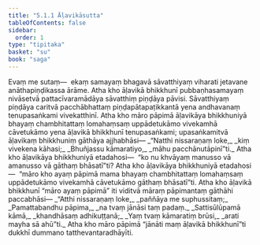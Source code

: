 ```yaml
---
title: "5.1.1 Āḷavikāsutta"
tableOfContents: false
sidebar:
  order: 1
type: "tipitaka"
basket: "su"
book: "saga"
---
```



<DynamicBreadcrumb />

<Division number="162" book="saga" bookNo="12" page="129">

<Paragraph number="939" book="saga">
Evaṃ me sutaṃ—  ekaṃ samayaṃ bhagavā sāvatthiyaṃ viharati jetavane anāthapiṇḍikassa ārāme. Atha kho āḷavikā bhikkhunī pubbaṇhasamayaṃ nivāsetvā pattacīvaramādāya sāvatthiṃ piṇḍāya pāvisi. Sāvatthiyaṃ piṇḍāya caritvā pacchābhattaṃ piṇḍapātapaṭikkantā yena andhavanaṃ tenupasaṅkami vivekatthinī. Atha kho māro pāpimā āḷavikāya bhikkhuniyā bhayaṃ chambhitattaṃ lomahaṃsaṃ uppādetukāmo vivekamhā cāvetukāmo yena āḷavikā bhikkhunī tenupasaṅkami; upasaṅkamitvā āḷavikaṃ bhikkhuniṃ gāthāya ajjhabhāsi—
</Paragraph>

<Paragraph number="940" type="verses" book="saga">
_“Natthi nissaraṇaṃ loke,_  
_kiṃ vivekena kāhasi;_  
_Bhuñjassu kāmaratiyo,_  
_māhu pacchānutāpinī”ti._  

</Paragraph>

<Paragraph number="941" book="saga">
Atha kho āḷavikāya bhikkhuniyā etadahosi—  “ko nu khvāyaṃ manusso vā amanusso vā gāthaṃ bhāsatī”ti? Atha kho āḷavikāya bhikkhuniyā etadahosi—  “māro kho ayaṃ pāpimā mama bhayaṃ chambhitattaṃ lomahaṃsaṃ uppādetukāmo vivekamhā cāvetukāmo gāthaṃ bhāsatī”ti. Atha kho āḷavikā bhikkhunī “māro ayaṃ pāpimā” iti viditvā māraṃ pāpimantaṃ gāthāhi paccabhāsi—
</Paragraph>

<Paragraph number="942" type="verses" book="saga">
_“Atthi nissaraṇaṃ loke,_  
_paññāya me suphussitaṃ;_  
_Pamattabandhu pāpima,_  
_na tvaṃ jānāsi taṃ padaṃ._  

</Paragraph>

<Paragraph number="943" type="verses" book="saga">
_Sattisūlūpamā kāmā,_  
_khandhāsaṃ adhikuṭṭanā;_  
_Yaṃ tvaṃ kāmaratiṃ brūsi,_  
_arati mayha sā ahū”ti._  

</Paragraph>

<Paragraph number="944" book="saga">
Atha kho māro pāpimā “jānāti maṃ āḷavikā bhikkhunī”ti dukkhī dummano tatthevantaradhāyīti.
</Paragraph>
</Division>